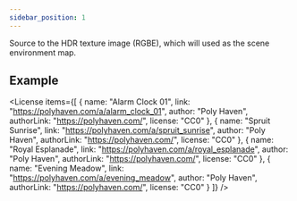 ```yaml
---
sidebar_position: 1
---
```



<OptionDescriptor type="string | null" defaultVal="null" />

Source to the HDR texture image (RGBE), which will used as the scene environment map.

## Example
<View3D src="/model/meshopt/alarm.glb" envmap="/texture/spruit_sunrise_1k.hdr" showExampleCode />
<View3D src="/model/meshopt/alarm.glb" envmap="/texture/royal_esplanade_1k.hdr" showExampleCode />
<View3D src="/model/meshopt/alarm.glb" envmap="/texture/evening_meadow_1k.hdr" showExampleCode />

<License items={[
  {
    name: "Alarm Clock 01",
    link: "https://polyhaven.com/a/alarm_clock_01",
    author: "Poly Haven",
    authorLink: "https://polyhaven.com/",
    license: "CC0"
  },
  {
    name: "Spruit Sunrise",
    link: "https://polyhaven.com/a/spruit_sunrise",
    author: "Poly Haven",
    authorLink: "https://polyhaven.com/",
    license: "CC0"
  },
  {
    name: "Royal Esplanade",
    link: "https://polyhaven.com/a/royal_esplanade",
    author: "Poly Haven",
    authorLink: "https://polyhaven.com/",
    license: "CC0"
  },
  {
    name: "Evening Meadow",
    link: "https://polyhaven.com/a/evening_meadow",
    author: "Poly Haven",
    authorLink: "https://polyhaven.com/",
    license: "CC0"
  }
]} />
